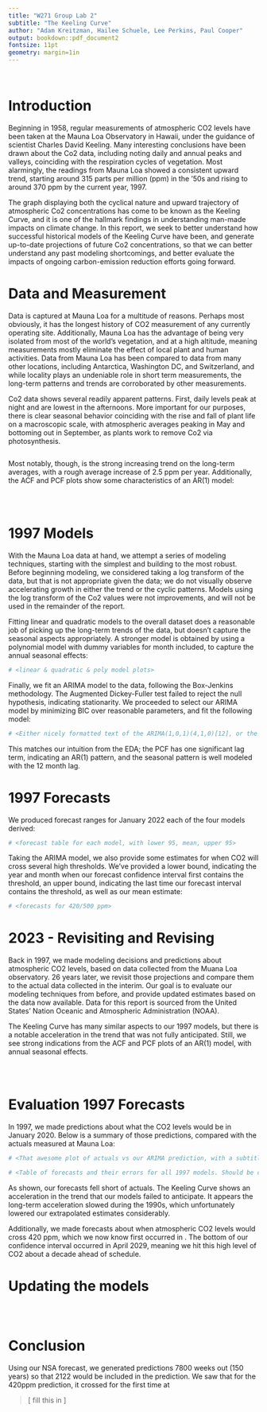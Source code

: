 ```yaml
---
title: "W271 Group Lab 2"
subtitle: "The Keeling Curve"
author: "Adam Kreitzman, Hailee Schuele, Lee Perkins, Paul Cooper"
output: bookdown::pdf_document2
fontsize: 11pt
geometry: margin=1in
---
```



```r
```


```r

```


# Introduction

Beginning in 1958, regular measurements of atmospheric CO2 levels have been taken at the Mauna Loa Observatory in Hawaii, under the guidance of scientist Charles David Keeling. Many interesting conclusions have been drawn about the Co2 data, including noting daily and annual peaks and valleys, coinciding with the respiration cycles of vegetation. Most alarmingly, the readings from Mauna Loa showed a consistent upward trend, starting around 315 parts per million (ppm) in the ‘50s and rising to around 370 ppm by the current year, 1997.

The graph displaying both the cyclical nature and upward trajectory of atmospheric Co2 concentrations has come to be known as the Keeling Curve, and it is one of the hallmark findings in understanding man-made impacts on climate change. In this report, we seek to better understand how successful historical models of the Keeling Curve have been, and generate up-to-date projections of future Co2 concentrations, so that we can better understand any past modeling shortcomings, and better evaluate the impacts of ongoing carbon-emission reduction efforts going forward.


# Data and Measurement

Data is captured at Mauna Loa for a multitude of reasons. Perhaps most obviously, it has the longest history of CO2 measurement of any currently operating site. Additionally, Mauna Loa has the advantage of being very isolated from most of the world’s vegetation, and at a high altitude, meaning measurements mostly eliminate the effect of local plant and human activities. Data from Mauna Loa has been compared to data from many other locations, including Antarctica, Washington DC, and Switzerland, and while locality plays an undeniable role in short term measurements, the long-term patterns and trends are corroborated by other measurements.

Co2 data shows several readily apparent patterns. First, daily levels peak at night and are lowest in the afternoons. More important for our purposes, there is clear seasonal behavior coinciding with the rise and fall of plant life on a macroscopic scale, with atmospheric averages peaking in May and bottoming out in September, as plants work to remove Co2 via photosynthesis.

```r

```

Most notably, though, is the strong increasing trend on the long-term averages, with a rough average increase of 2.5 ppm per year. Additionally, the ACF and PCF plots show some characteristics of an AR(1) model:

```r

```

```r

```

```r

```


# 1997 Models

With the Mauna Loa data at hand, we attempt a series of modeling techniques, starting with the simplest and building to the most robust. Before beginning modeling, we considered taking a log transform of the data, but that is not appropriate given the data; we do not visually observe accelerating growth in either the trend or the cyclic patterns. Models using the log transform of the Co2 values were not improvements, and will not be used in the remainder of the report. 

Fitting linear and quadratic models to the overall dataset does a reasonable job of picking up the long-term trends of the data, but doesn’t capture the seasonal aspects appropriately. A stronger model is obtained by using a polynomial model with dummy variables for month included, to capture the annual seasonal effects:

```r
# <linear & quadratic & poly model plots>
```

Finally, we fit an ARIMA model to the data, following the Box-Jenkins methodology. The Augmented Dickey-Fuller test failed to reject the null hypothesis, indicating stationarity. We proceeded to select our ARIMA model by minimizing BIC over reasonable parameters, and fit the following model:

```r
# <Either nicely formatted text of the ARIMA(1,0,1)(4,1,0)[12], or the output of the model %>% report>
```

This matches our intuition from the EDA; the PCF has one significant lag term, indicating an AR(1) pattern, and the seasonal pattern is well modeled with the 12 month lag.


# 1997 Forecasts

We produced forecast ranges for January 2022 each of the four models derived:

```r
# <forecast table for each model, with lower 95, mean, upper 95>
```

Taking the ARIMA model, we also provide some estimates for when CO2 will cross several high thresholds. We’ve provided a lower bound, indicating the year and month when our forecast confidence interval first contains the threshold, an upper bound, indicating the last time our forecast interval contains the threshold, as well as our mean estimate:

```r
# <forecasts for 420/500 ppm>
```


# 2023 - Revisiting and Revising

Back in 1997, we made modeling decisions and predictions about atmospheric CO2 levels, based on data collected from the Muana Loa observatory. 26 years later, we revisit those projections and compare them to the actual data collected in the interim. Our goal is to evaluate our modeling techniques from before, and provide updated estimates based on the data now available. Data for this report is sourced from the United States’ Nation Oceanic and Atmospheric Administration (NOAA).

The Keeling Curve has many similar aspects to our 1997 models, but there is a notable acceleration in the trend that was not fully anticipated. Still, we see strong indications from the ACF and PCF plots of an AR(1) model, with annual seasonal effects.

```r

```

```r

```

```r

```


# Evaluation 1997 Forecasts

In 1997, we made predictions about what the CO2 levels would be in January 2020. Below is a summary of those predictions, compared with the actuals measured at Mauna Loa:

```r
# <That awesome plot of actuals vs our ARIMA prediction, with a subtitle>
```

```r
# <Table of forecasts and their errors for all 1997 models. Should be copy paste with a few extra columns from the 1997 section>
```

As shown, our forecasts fell short of actuals. The Keeling Curve shows an acceleration in the trend that our models failed to anticipate. It appears the long-term acceleration slowed during the 1990s, which unfortunately lowered our extrapolated estimates considerably.

Additionally, we made forecasts about when atmospheric CO2 levels would cross 420 ppm, which we now know first occurred in <enter real value>. The bottom of our confidence interval occurred in April 2029, meaning we hit this high level of CO2 about a decade ahead of schedule.

# Updating the models

```r

```

```r

```

```r

```


# Conclusion

Using our NSA forecast, we generated predictions 7800 weeks out (150 years) so that 2122 would be included in the prediction. We saw that for the 420ppm prediction, it crossed for the first time at 

> [ fill this in ]





















